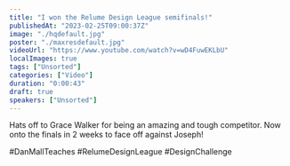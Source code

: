 ```yaml
---
title: "I won the Relume Design League semifinals!"
publishedAt: "2023-02-25T09:00:37Z"
image: "./hqdefault.jpg"
poster: "./maxresdefault.jpg"
videoUrl: "https://www.youtube.com/watch?v=wD4FuwEKLbU"
localImages: true
tags: ["Unsorted"]
categories: ["Video"]
duration: "0:00:43"
draft: true
speakers: ["Unsorted"]
---
```

Hats off to Grace Walker for being an amazing and tough competitor. Now onto the finals in 2 weeks to face off against Joseph!

#DanMallTeaches #RelumeDesignLeague #DesignChallenge
